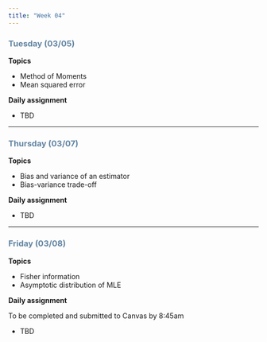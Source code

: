 ```yaml
---
title: "Week 04"
---
```


::: {style="color: #6284a2"}
### Tuesday (03/05)
:::

**Topics**

-   Method of Moments
-   Mean squared error

**Daily assignment**

-   TBD

------------------------------------------------------------------------

::: {style="color: #6284a2"}
### Thursday (03/07)
:::

**Topics**

-   Bias and variance of an estimator
-   Bias-variance trade-off

**Daily assignment**

-   TBD

------------------------------------------------------------------------

::: {style="color: #6284a2"}
### Friday (03/08)
:::

**Topics**

-   Fisher information
-   Asymptotic distribution of MLE

**Daily assignment**

To be completed and submitted to Canvas by 8:45am

-   TBD
